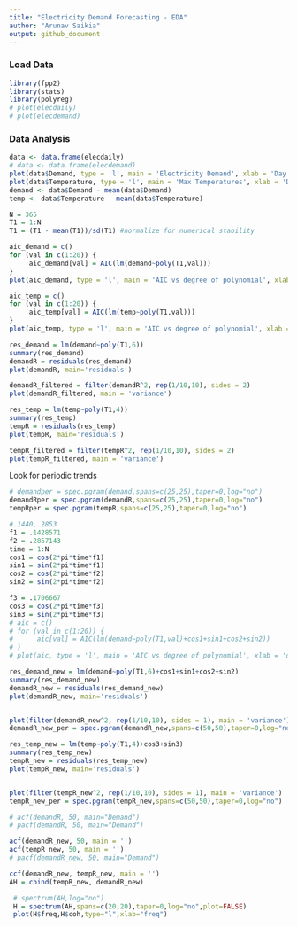 ```yaml
---
title: "Electricity Demand Forecasting - EDA"
author: "Arunav Saikia"
output: github_document
---
```


<h3>Load Data</h3>
```r
library(fpp2)
library(stats)
library(polyreg)
# plot(elecdaily)
# plot(elecdemand)
```
<h3>Data Analysis </h3>
```r
data <- data.frame(elecdaily)
# data <- data.frame(elecdemand)
plot(data$Demand, type = 'l', main = 'Electricity Demand', xlab = 'Day of Year', ylab = 'Demand (GW)')
plot(data$Temperature, type = 'l', main = 'Max Temperatures', xlab = 'Day of Year', ylab = 'Temperature (C)')
demand <- data$Demand - mean(data$Demand)
temp <- data$Temperature - mean(data$Temperature)

```
```r
N = 365
T1 = 1:N
T1 = (T1 - mean(T1))/sd(T1) #normalize for numerical stability

aic_demand = c()
for (val in c(1:20)) {
     aic_demand[val] = AIC(lm(demand~poly(T1,val)))
}
plot(aic_demand, type = 'l', main = 'AIC vs degree of polynomial', xlab = 'degree')

aic_temp = c()
for (val in c(1:20)) {
     aic_temp[val] = AIC(lm(temp~poly(T1,val)))
}
plot(aic_temp, type = 'l', main = 'AIC vs degree of polynomial', xlab = 'degree')
```
```r
res_demand = lm(demand~poly(T1,6))
summary(res_demand)
demandR = residuals(res_demand)
plot(demandR, main='residuals')

demandR_filtered = filter(demandR^2, rep(1/10,10), sides = 2)
plot(demandR_filtered, main = 'variance')
```
```r
res_temp = lm(temp~poly(T1,4))
summary(res_temp)
tempR = residuals(res_temp)
plot(tempR, main='residuals')

tempR_filtered = filter(tempR^2, rep(1/10,10), sides = 2)
plot(tempR_filtered, main = 'variance')
```

Look for periodic trends
```r
# demandper = spec.pgram(demand,spans=c(25,25),taper=0,log="no")
demandRper = spec.pgram(demandR,spans=c(25,25),taper=0,log="no")
tempRper = spec.pgram(tempR,spans=c(25,25),taper=0,log="no")

#.1440,.2853
f1 = .1428571
f2 = .2857143
time = 1:N
cos1 = cos(2*pi*time*f1)
sin1 = sin(2*pi*time*f1)
cos2 = cos(2*pi*time*f2)
sin2 = sin(2*pi*time*f2)

f3 = .1706667
cos3 = cos(2*pi*time*f3)
sin3 = sin(2*pi*time*f3)
# aic = c()
# for (val in c(1:20)) {
#      aic[val] = AIC(lm(demand~poly(T1,val)+cos1+sin1+cos2+sin2))
# }
# plot(aic, type = 'l', main = 'AIC vs degree of polynomial', xlab = 'degree')

```
```r
res_demand_new = lm(demand~poly(T1,6)+cos1+sin1+cos2+sin2)
summary(res_demand_new)
demandR_new = residuals(res_demand_new)
plot(demandR_new, main='residuals')


plot(filter(demandR_new^2, rep(1/10,10), sides = 1), main = 'variance')
demandR_new_per = spec.pgram(demandR_new,spans=c(50,50),taper=0,log="no")

```
```r
res_temp_new = lm(temp~poly(T1,4)+cos3+sin3)
summary(res_temp_new)
tempR_new = residuals(res_temp_new)
plot(tempR_new, main='residuals')


plot(filter(tempR_new^2, rep(1/10,10), sides = 1), main = 'variance')
tempR_new_per = spec.pgram(tempR_new,spans=c(50,50),taper=0,log="no")

```


```r
# acf(demandR, 50, main="Demand")
# pacf(demandR, 50, main="Demand")

acf(demandR_new, 50, main = '')
acf(tempR_new, 50, main = '')
# pacf(demandR_new, 50, main="Demand")

```
```r
ccf(demandR_new, tempR_new, main = '')
AH = cbind(tempR_new, demandR_new)

 # spectrum(AH,log="no")
 H = spectrum(AH,spans=c(20,20),taper=0,log="no",plot=FALSE)
 plot(H$freq,H$coh,type="l",xlab="freq")
```